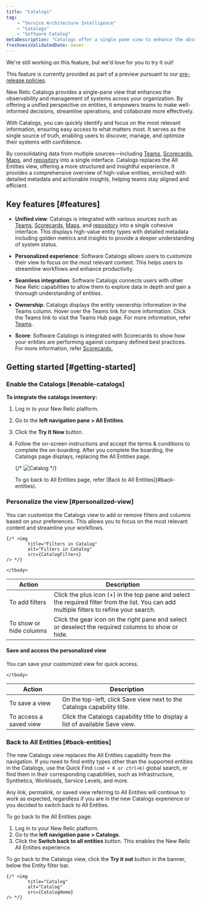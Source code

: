 ```yaml
---
title: "Catalogs"
tag: 
    - "Service Architecture Intelligence"
    - "Catalogs"
    - "Software Catalog"
metaDescription: "Catalogs offer a single pane view to enhance the observability and management of software systems in your organization. The unified view of system entities facilitates well-informed decision-making, streamlined operations, and improved collaboration across teams."
freshnessValidatedDate: never
---
```



<Callout title="Preview">
We're still working on this feature, but we'd love for you to try it out!

This feature is currently provided as part of a preview pursuant to our [pre-release policies](/docs/licenses/license-information/referenced-policies/new-relic-pre-release-policy/).
</Callout>



New Relic Catalogs provides a single-pane view that enhances the observability and management of systems across your organization. By offering a unified perspective on entities, it empowers teams to make well-informed decisions, streamline operations, and collaborate more effectively.

With Catalogs, you can quickly identify and focus on the most relevant information, ensuring easy access to what matters most. It serves as the single source of truth, enabling users to discover, manage, and optimize their systems with confidence.

By consolidating data from multiple sources—including <DNT>[Teams](/docs/service-architecture-intelligence/teams/teams)</DNT>, <DNT>[Scorecards](/docs/service-architecture-intelligence/scorecards/getting-started)</DNT>, <DNT>[Maps](/docs/service-architecture-intelligence/maps/advanced-maps/)</DNT>, and <DNT>[repository](/docs/codestream/observability/repo-association/)</DNT> into a single interface. Catalogs replaces the <DNT>All Entities</DNT> view, offering a more structured and insightful experience. It provides a comprehensive overview of high-value entities, enriched with detailed metadata and actionable insights, helping teams stay aligned and efficient.



## Key features [#features]

-  **Unified view**: Catalogs is integrated with various sources such as <DNT>[Teams](/docs/service-architecture-intelligence/teams/teams)</DNT>, <DNT>[Scorecards](/docs/service-architecture-intelligence/scorecards/getting-started)</DNT>, <DNT>[Maps](/docs/service-architecture-intelligence/maps/advanced-maps/)</DNT>, and <DNT>[repository](/docs/codestream/observability/repo-association/)</DNT> into a single cohesive interface. This displays high-value entity types with detailed metadata including golden metrics and insights to provide a deeper understanding of system status.

-  **Personalized experience**: <DNT>Software Catalogs</DNT> allows users to customize their view to focus on the most relevant content. This helps users to streamline workflows and enhance productivity.

-  **Seamless integration**: <DNT>Software Catalogs</DNT> connects users with other New Relic capabilities to allow them to explore data in depth and gain a thorough understanding of entities. 

- **Ownership**: <DNT>Catalogs</DNT> displays the entity ownership information in the <DNT>Teams</DNT> column. Hover over the <DNT>Teams</DNT> link for more information. Click the <DNT>Teams</DNT> link to visit the <DNT>Teams Hub</DNT> page. For more information, refer  <DNT>[Teams](/docs/service-architecture-intelligence/teams/teams)</DNT>.

- **<DNT>Score</DNT>**: <DNT>Software Catalogs</DNT> is integrated with Scorecards to show how your entities are performing against company defined best practices. For more information, refer <DNT>[Scorecards.](/docs/service-architecture-intelligence/scorecards/getting-started)</DNT>





## Getting started [#getting-started]

### Enable the Catalogs [#enable-catalogs]

**To integrate the catalogs inventory:**

1. Log in to your New Relic platform.
2. Go to the **left navigation pane > All Entities**.
3. Click the **Try It Now** button. 
4. Follow the on-screen instructions and accept the terms & conditions to complete the on-boarding. 
    After you complete the boarding, the Catalogs page displays, replacing the <DNT>All Entities</DNT> page.   


    {/* <img
            title="Catalog"
            alt="Catalog"
            src={CatalogHome}
    /> */}

    <Callout variant="tip" title="Tip">
    To go back to <DNT>All Entities</DNT> page, refer [Back to All Entities](#back-entities).
    </Callout>



### Personalize the view [#personalized-view]

You can customize the <DNT>Catalogs</DNT> view to add or remove filters and columns based on your preferences. This allows you to focus on the most relevant content and streamline your workflows.

    {/* <img
            title="Filters in Catalog"
            alt="Filters in Catalog"
            src={CatalogFilters}
    /> */}

<table>
    <thead>
    <tr>
        <th>Action</th>
        <th>Description</th>
    </tr>
    </thead>
    <tbody>
        <tr>
            <td>To add filters</td>
            <td>Click the plus icon <DNT>(+)</DNT> in the top pane and select the required filter from the list. You can add multiple filters to refine your search.</td>
        </tr>
        <tr>
            <td>To show or hide columns</td>
            <td>Click the gear icon on the right pane and select or deselect the required columns to show or hide.</td>
        </tr>

    </tbody>
</table>

#### Save and access the personalized view

You can save your customized view for quick access. 

<table>
    <thead>
    <tr>
        <th>Action</th>
        <th>Description</th>
    </tr>
    </thead>
    <tbody>
        <tr>
            <td>To save a view</td>
            <td>On the top-left, click <DNT>Save view</DNT> next to the Catalogs capability title.</td>
        </tr>
        <tr>
            <td>To access a saved view</td>
            <td>Click the Catalogs capability title to display a list of available <DNT>Save view</DNT>.</td>
        </tr>

    </tbody>
</table>


### Back to All Entities [#back-entities]

The new Catalogs view replaces the <DNT>All Entities</DNT> capability from the navigation. If you need to find entity types other than the supported entities in the <DNT>Catalogs</DNT>, use the <DNT>Quick Find `(cmd + K or ctrl+K)`</DNT> global search, or find them in their corresponding capabilities, such as Infrastructure, Synthetics, Workloads, Service Levels, and more.

<Callout variant="tip" title="Tip">

Any link, permalink, or saved view referring to <DNT>All Entities</DNT> will continue to work as expected, regardless if you are in the new <DNT>Catalogs</DNT> experience or you decided to switch back to <DNT>All Entities</DNT>.

</Callout>


To go back to the <DNT>All Entities</DNT> page:

1. Log in to your New Relic platform.
2. Go to the **left navigation pane > Catalogs**.
2. Click the <DNT>**Switch back to all entities**</DNT> button. This enables the New Relic <DNT>All Entities</DNT> experience.

<Callout variant="tip" title="Tip">

To go back to the <DNT>Catalogs</DNT> view, click the <DNT>**Try it out**</DNT> button in the banner, below the Entity filter bar.

</Callout>

    {/* <img
            title="Catalog"
            alt="Catalog"
            src={CatalogHome}
    /> */}